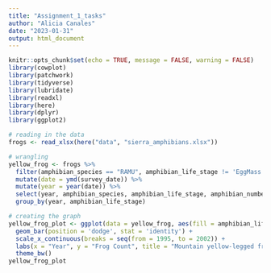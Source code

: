 ```yaml
---
title: "Assignment_1_tasks"
author: "Alicia Canales"
date: "2023-01-31"
output: html_document
---
```


```r
knitr::opts_chunk$set(echo = TRUE, message = FALSE, warning = FALSE)
library(cowplot)
library(patchwork)
library(tidyverse)
library(lubridate)
library(readxl)
library(here)
library(dplyr)
library(ggplot2)
```


```r
# reading in the data
frogs <- read_xlsx(here("data", "sierra_amphibians.xlsx"))

# wrangling
yellow_frog <- frogs %>% 
  filter(amphibian_species == "RAMU", amphibian_life_stage != 'EggMass') %>% 
  mutate(date = ymd(survey_date)) %>% 
  mutate(year = year(date)) %>% 
  select(year, amphibian_species, amphibian_life_stage, amphibian_number, lake_id, amphibian_location) %>% 
  group_by(year, amphibian_life_stage)
```

```r
# creating the graph
yellow_frog_plot <- ggplot(data = yellow_frog, aes(fill = amphibian_life_stage, x = year, y = amphibian_number)) + 
  geom_bar(position = 'dodge', stat = 'identity') + 
  scale_x_continuous(breaks = seq(from = 1995, to = 2002)) + 
  labs(x = "Year", y = "Frog Count", title = "Mountain yellow-legged frog (Rana muscosa) count by life stage from 1995 to 2002", fill = "Life Stage") + scale_fill_manual(values = c("hotpink", "lightblue", "forestgreen")) +
  theme_bw()
yellow_frog_plot
```





